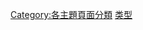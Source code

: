 {{Parent category}}
{{Commonscat|Categories by genre}}

[[Category:各主題頁面分類|Category:各主題頁面分類]]
[[Category:类型|]]